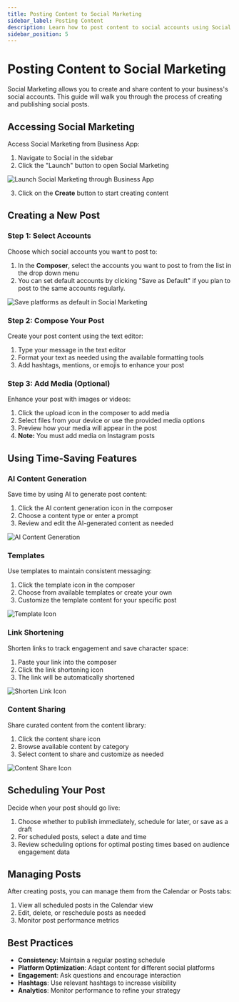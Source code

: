 ```yaml
---
title: Posting Content to Social Marketing
sidebar_label: Posting Content
description: Learn how to post content to social accounts using Social Marketing
sidebar_position: 5
---
```


# Posting Content to Social Marketing

Social Marketing allows you to create and share content to your business's social accounts. This guide will walk you through the process of creating and publishing social posts.

## Accessing Social Marketing

Access Social Marketing from Business App:

1. Navigate to Social in the sidebar
2. Click the "Launch" button to open Social Marketing

![Launch Social Marketing through Business App](./img/launch-sm.png)

3. Click on the **Create** button to start creating content

## Creating a New Post

### Step 1: Select Accounts
Choose which social accounts you want to post to:

1. In the **Composer**, select the accounts you want to post to from the list in the drop down menu
2. You can set default accounts by clicking "Save as Default" if you plan to post to the same accounts regularly.

![Save platforms as default in Social Marketing](./img/default.png)

### Step 2: Compose Your Post

Create your post content using the text editor:

1. Type your message in the text editor
2. Format your text as needed using the available formatting tools
3. Add hashtags, mentions, or emojis to enhance your post

### Step 3: Add Media (Optional)

Enhance your post with images or videos:

1. Click the upload icon in the composer to add media
2. Select files from your device or use the provided media options
3. Preview how your media will appear in the post
4. **Note:** You must add media on Instagram posts

## Using Time-Saving Features

### AI Content Generation

Save time by using AI to generate post content:

1. Click the AI content generation icon in the composer
2. Choose a content type or enter a prompt
3. Review and edit the AI-generated content as needed

![AI Content Generation](./img/write-with-ai.png)

### Templates

Use templates to maintain consistent messaging:

1. Click the template icon in the composer
2. Choose from available templates or create your own
3. Customize the template content for your specific post

![Template Icon](./img/template-icon.jpg)

### Link Shortening

Shorten links to track engagement and save character space:

1. Paste your link into the composer
2. Click the link shortening icon
3. The link will be automatically shortened

![Shorten Link Icon](./img/shorten-link-icon.jpg)

### Content Sharing

Share curated content from the content library:

1. Click the content share icon
2. Browse available content by category
3. Select content to share and customize as needed

![Content Share Icon](./img/content-share-icon.jpg)

## Scheduling Your Post

Decide when your post should go live:

1. Choose whether to publish immediately, schedule for later, or save as a draft
2. For scheduled posts, select a date and time
3. Review scheduling options for optimal posting times based on audience engagement data

## Managing Posts

After creating posts, you can manage them from the Calendar or Posts tabs:

1. View all scheduled posts in the Calendar view
2. Edit, delete, or reschedule posts as needed
3. Monitor post performance metrics

## Best Practices

- **Consistency**: Maintain a regular posting schedule
- **Platform Optimization**: Adapt content for different social platforms
- **Engagement**: Ask questions and encourage interaction
- **Hashtags**: Use relevant hashtags to increase visibility
- **Analytics**: Monitor performance to refine your strategy